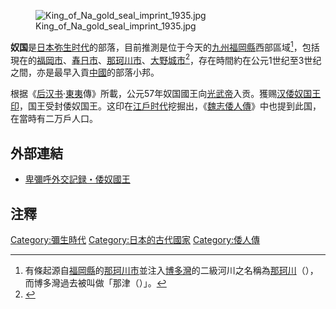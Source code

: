 {{japanese|japanese=奴国|kana=なこく|romaji=Na-koku|舊寫=奴國}}

[[File:King_of_Na_gold_seal_imprint_1935.jpg|thumb]]

'''奴国'''是[[日本|日本]][[弥生时代|弥生时代]]的部落，目前推測是位于今天的[[九州_(日本)|九州]][[福岡縣|福岡縣]]西部區域<ref>有條起源自[[福岡縣|福岡縣]]的[[那珂川市|那珂川市]]並注入[[博多灣|博多灣]]的二級河川之名稱為[[那珂川_(九州)|那珂川]]（{{lang|ja|なかがわ}}），而博多灣過去被叫做「那津（{{lang|ja|なのつ}}）」。</ref>，包括現在的[[福岡市|福岡市]]、[[春日市|春日市]]、[[那珂川市|那珂川市]]、[[大野城市|大野城市]]<ref>{{Cite news| title=１９日から「よみがえる邪馬台国」展　奴国に焦点| url=http://www.saga-s.co.jp/news/saga/10105/231224| date=2015-09-19| newspaper={{tsl|ja|佐賀新聞}}| accessdate=2017-05-13| language=ja| archive-date=2016-09-25| archive-url=https://web.archive.org/web/20160925025104/http://www.saga-s.co.jp/news/saga/10105/231224| dead-url=no}}</ref>，存在時間約在公元1世纪至3世纪之間，亦是最早入貢[[中國|中國]]的部落小邦。

根据《[[后汉书|后汉书]]·[[東夷|東夷]]傳》所載，公元57年奴国國王向[[光武帝|光武帝]]入贡。獲赐[[汉倭奴国王印|汉倭奴国王印]]，国王受封倭奴国王。这印在[[江戶时代|江戶时代]]挖掘出，《[[魏志倭人傳|魏志倭人傳]]》中也提到此国，在當時有二万戶人口。

== 外部連結 ==
* [https://web.archive.org/web/20131119043757/http://yamatonokuni.seesaa.net/article/32802540.html 卑彌呼外交記録・倭奴國王] {{ja icon}}

== 注釋 ==
{{reflist}}

[[Category:彌生時代|Category:彌生時代]]
[[Category:日本的古代國家|Category:日本的古代國家]]
[[Category:倭人傳|Category:倭人傳]]